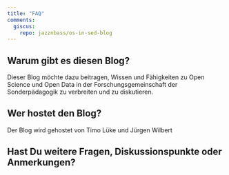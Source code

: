 ```yaml
---
title: "FAQ"
comments: 
  giscus: 
    repo: jazznbass/os-in-sed-blog
---
```



## Warum gibt es diesen Blog?

Dieser Blog möchte dazu beitragen, Wissen und Fähigkeiten zu Open Science und Open Data in der Forschungsgemeinschaft der Sonderpädagogik zu verbreiten und zu diskutieren. 

## Wer hostet den Blog?

Der Blog wird gehostet von Timo Lüke und Jürgen Wilbert

## Hast Du weitere Fragen, Diskussionspunkte oder Anmerkungen?
